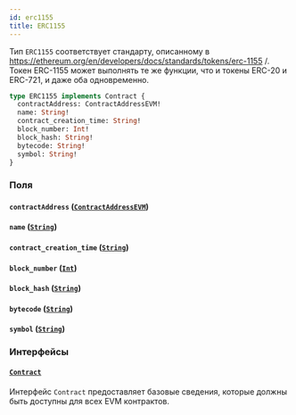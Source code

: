 ```yaml
---
id: erc1155
title: ERC1155
---
```



Тип `ERC1155` соответствует стандарту, описанному в https://ethereum.org/en/developers/docs/standards/tokens/erc-1155 /.
Токен ERC-1155 может выполнять те же функции, что и токены ERC-20 и ERC-721, и даже оба одновременно.

```graphql
type ERC1155 implements Contract {
  contractAddress: ContractAddressEVM!
  name: String!
  contract_creation_time: String!
  block_number: Int!
  block_hash: String!
  bytecode: String!
  symbol: String!
}
```


### Поля

#### `contractAddress` ([`ContractAddressEVM`](/reference/scalars/contract-address-evm))




#### `name` ([`String`](/reference/scalars/string))




#### `contract_creation_time` ([`String`](/reference/scalars/string))




#### `block_number` ([`Int`](/reference/scalars/int))




#### `block_hash` ([`String`](/reference/scalars/string))




#### `bytecode` ([`String`](/reference/scalars/string))




#### `symbol` ([`String`](/reference/scalars/string))




### Интерфейсы

#### [`Contract`](/reference/interfaces/contract) 

Интерфейс `Contract` предоставляет базовые сведения, которые должны быть доступны для всех EVM контрактов.




